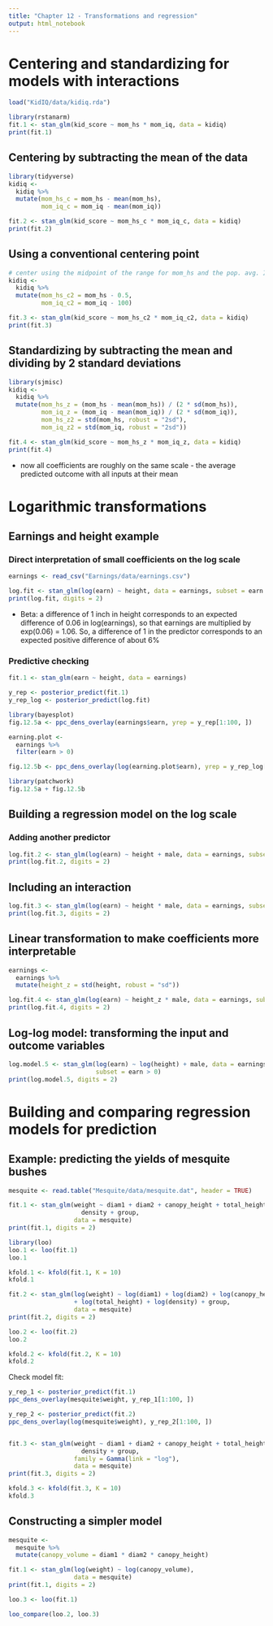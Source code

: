 ```yaml
---
title: "Chapter 12 - Transformations and regression"
output: html_notebook
---
```


# Centering and standardizing for models with interactions

```r
load("KidIQ/data/kidiq.rda")

library(rstanarm)
fit.1 <- stan_glm(kid_score ~ mom_hs * mom_iq, data = kidiq)
print(fit.1)
```

## Centering by subtracting the mean of the data

```r
library(tidyverse)
kidiq <- 
  kidiq %>%
  mutate(mom_hs_c = mom_hs - mean(mom_hs),
         mom_iq_c = mom_iq - mean(mom_iq))

fit.2 <- stan_glm(kid_score ~ mom_hs_c * mom_iq_c, data = kidiq)
print(fit.2)
```

## Using a conventional centering point

```r
# center using the midpoint of the range for mom_hs and the pop. avg. IQ
kidiq <- 
  kidiq %>%
  mutate(mom_hs_c2 = mom_hs - 0.5,
         mom_iq_c2 = mom_iq - 100)

fit.3 <- stan_glm(kid_score ~ mom_hs_c2 * mom_iq_c2, data = kidiq)
print(fit.3)
```

## Standardizing by subtracting the mean and dividing by 2 standard deviations

```r
library(sjmisc)
kidiq <- 
  kidiq %>%
  mutate(mom_hs_z = (mom_hs - mean(mom_hs)) / (2 * sd(mom_hs)),
         mom_iq_z = (mom_iq - mean(mom_iq)) / (2 * sd(mom_iq)),
         mom_hs_z2 = std(mom_hs, robust = "2sd"),
         mom_iq_z2 = std(mom_iq, robust = "2sd"))

fit.4 <- stan_glm(kid_score ~ mom_hs_z * mom_iq_z, data = kidiq)
print(fit.4)
```

* now all coefficients are roughly on the same scale - the average predicted outcome with all inputs at their mean

# Logarithmic transformations

## Earnings and height example

### Direct interpretation of small coefficients on the log scale

```r
earnings <- read_csv("Earnings/data/earnings.csv")

log.fit <- stan_glm(log(earn) ~ height, data = earnings, subset = earn > 0)
print(log.fit, digits = 2)
```

* Beta: a difference of 1 inch in height corresponds to an expected difference of 0.06 in log(earnings), so that earnings are multiplied by exp(0.06) = 1.06. So, a difference of 1 in the predictor corresponds to an expected positive difference of about 6%

### Predictive checking

```r
fit.1 <- stan_glm(earn ~ height, data = earnings)

y_rep <- posterior_predict(fit.1)
y_rep_log <- posterior_predict(log.fit)

library(bayesplot)
fig.12.5a <- ppc_dens_overlay(earnings$earn, yrep = y_rep[1:100, ])

earning.plot <- 
  earnings %>%
  filter(earn > 0)

fig.12.5b <- ppc_dens_overlay(log(earning.plot$earn), yrep = y_rep_log[1:100, ])

library(patchwork)
fig.12.5a + fig.12.5b
```

## Building a regression model on the log scale

### Adding another predictor

```r
log.fit.2 <- stan_glm(log(earn) ~ height + male, data = earnings, subset = earn > 0)
print(log.fit.2, digits = 2)
```

## Including an interaction

```r
log.fit.3 <- stan_glm(log(earn) ~ height * male, data = earnings, subset = earn > 0)
print(log.fit.3, digits = 2)
```

## Linear transformation to make coefficients more interpretable

```r
earnings <- 
  earnings %>%
  mutate(height_z = std(height, robust = "sd"))

log.fit.4 <- stan_glm(log(earn) ~ height_z * male, data = earnings, subset = earn > 0)
print(log.fit.4, digits = 2)
```

## Log-log model: transforming the input and outcome variables

```r
log.model.5 <- stan_glm(log(earn) ~ log(height) + male, data = earnings, 
                        subset = earn > 0)
print(log.model.5, digits = 2)
```

# Building and comparing regression models for prediction

## Example: predicting the yields of mesquite bushes

```r
mesquite <- read.table("Mesquite/data/mesquite.dat", header = TRUE)

fit.1 <- stan_glm(weight ~ diam1 + diam2 + canopy_height + total_height +
                    density + group,
                  data = mesquite)
print(fit.1, digits = 2)

library(loo)
loo.1 <- loo(fit.1)
loo.1

kfold.1 <- kfold(fit.1, K = 10)
kfold.1

fit.2 <- stan_glm(log(weight) ~ log(diam1) + log(diam2) + log(canopy_height)
                  + log(total_height) + log(density) + group,
                  data = mesquite)
print(fit.2, digits = 2)

loo.2 <- loo(fit.2)
loo.2

kfold.2 <- kfold(fit.2, K = 10)
kfold.2
```

Check model fit:

```r
y_rep_1 <- posterior_predict(fit.1)
ppc_dens_overlay(mesquite$weight, y_rep_1[1:100, ])

y_rep_2 <- posterior_predict(fit.2)
ppc_dens_overlay(log(mesquite$weight), y_rep_2[1:100, ])


fit.3 <- stan_glm(weight ~ diam1 + diam2 + canopy_height + total_height +
                    density + group,
                  family = Gamma(link = "log"),
                  data = mesquite)
print(fit.3, digits = 2)

kfold.3 <- kfold(fit.3, K = 10)
kfold.3
```

## Constructing a simpler model

```r
mesquite <- 
  mesquite %>%
  mutate(canopy_volume = diam1 * diam2 * canopy_height)

fit.1 <- stan_glm(log(weight) ~ log(canopy_volume),
                  data = mesquite)
print(fit.1, digits = 2)

loo.3 <- loo(fit.1)

loo_compare(loo.2, loo.3)
```


